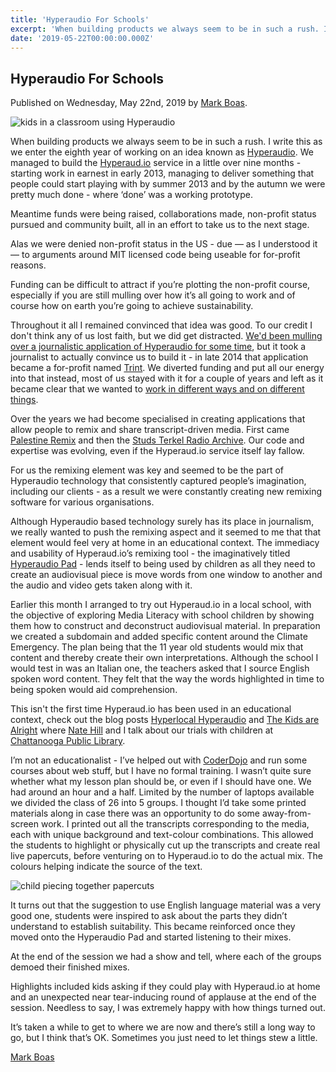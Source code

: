 ```yaml
---
title: 'Hyperaudio For Schools'
excerpt: 'When building products we always seem to be in such a rush. I write this as we enter the eighth year of working on an idea known as Hyperaudio. We managed to build the Hyperaud.io service in a little over nine months - starting work in earnest in early 2013, managing to deliver something that people could start playing with by summer 2013 and by the autumn we were pretty much done - where ‘done’ was a working prototype. Meantime funds were being raised...'
date: '2019-05-22T00:00:00.000Z'
---
```


## Hyperaudio For Schools

Published on Wednesday, May 22nd, 2019 by [Mark Boas](https://twitter.com/maboa).

![kids in a classroom using Hyperaudio](/assets/schoolkids2.png)

When building products we always seem to be in such a rush. I write this as we enter the eighth year of working on an idea known as [Hyperaudio](https://medium.com/@maboa/what-is-hyperaudio-3d909a8c8845). We managed to build the [Hyperaud.io](https://hyperaud.io) service in a little over nine months - starting work in earnest in early 2013, managing to deliver something that people could start playing with by summer 2013 and by the autumn we were pretty much done - where ‘done’ was a working prototype.

Meantime funds were being raised, collaborations made, non-profit status pursued and community built, all in an effort to take us to the next stage.

Alas we were denied non-profit status in the US - due — as I understood it — to arguments around MIT licensed code being useable for for-profit reasons.

Funding can be difficult to attract if you’re plotting the non-profit course, especially if you are still mulling over how it’s all going to work and of course how on earth you’re going to achieve sustainability.

Throughout it all I remained convinced that idea was good. To our credit I don't think any of us lost faith, but we did get distracted. [We'd been mulling over a journalistic application of Hyperaudio for some time](https://hyperaud.io/blog/mediaparty-buenosaires/), but it took a journalist to actually convince us to build it - in late 2014 that application became a for-profit named [Trint](https://trint.com). We diverted funding and put all our energy into that instead, most of us stayed with it for a couple of years and left as it became clear that we wanted to [work in different ways and on different things](https://maboa.it/trint-lessons-learned/).

Over the years we had become specialised in creating applications that allow people to remix and share transcript-driven media. First came [Palestine Remix](https://interactive.aljazeera.com/aje/PalestineRemix/) and then the [Studs Terkel Radio Archive](https://studsterkel.wfmt.com/remixer). Our code and expertise was evolving, even if the Hyperaud.io service itself lay fallow.

For us the remixing element was key and seemed to be the part of Hyperaudio technology that consistently captured people’s imagination, including our clients - as a result we were constantly creating new remixing software for various organisations.

Although Hyperaudio based technology surely has its place in journalism, we really wanted to push the remixing aspect and it seemed to me that that element would feel very at home in an educational context. The immediacy and usability of Hyperaud.io’s remixing tool - the imaginatively titled [Hyperaudio Pad](https://hyperaud.io/pad/) - lends itself to being used by children as all they need to create an audiovisual piece is move words from one window to another and the audio and video gets taken along with it.

Earlier this month I arranged to try out Hyperaud.io in a local school, with the objective of exploring Media Literacy with school children by showing them how to construct and deconstruct audiovisual material. In preparation we created a subdomain and added specific content around the Climate Emergency. The plan being that the 11 year old students would mix that content and thereby create their own interpretations. Although the school I would test in was an Italian one, the teachers asked that I source English spoken word content. They felt that the way the words highlighted in time to being spoken would aid comprehension.

This isn't the first time Hyperaud.io has been used in an educational context, check out the blog posts [Hyperlocal Hyperaudio](https://hyperaud.io/blog/hyperlocal-hyperaudio/) and [The Kids are Alright](https://hyperaud.io/blog/the-kids-are-alright/) where [Nate Hill](https://twitter.com/natenatenate) and I talk about our trials with children at [Chattanooga Public Library](https://chattlibrary.org/).

I’m not an educationalist - I’ve helped out with [CoderDojo](https://coderdojo.com/) and run some courses about web stuff, but I have no formal training. I wasn’t quite sure whether what my lesson plan should be, or even if I should have one. We had around an hour and a half. Limited by the number of laptops available we divided the class of 26 into 5 groups. I thought I’d take some printed materials along in case there was an opportunity to do some away-from-screen work. I printed out all the transcripts corresponding to the media, each with unique background and text-colour combinations. This allowed the students to highlight or physically cut up the transcripts and create real live papercuts, before venturing on to Hyperaud.io to do the actual mix. The colours helping indicate the source of the text.

![child piecing together papercuts](/assets/haschoolsclose.jpg)

It turns out that the suggestion to use English language material was a very good one, students were inspired to ask about the parts they didn’t understand to establish suitability. This became reinforced once they moved onto the Hyperaudio Pad and started listening to their mixes.

At the end of the session we had a show and tell, where each of the groups demoed their finished mixes.

Highlights included kids asking if they could play with Hyperaud.io at home and an unexpected near tear-inducing round of applause at the end of the session. Needless to say, I was extremely happy with how things turned out.

It’s taken a while to get to where we are now and there’s still a long way to go, but I think that’s OK. Sometimes you just need to let things stew a little.

[Mark Boas](https://twitter.com/maboa/)
